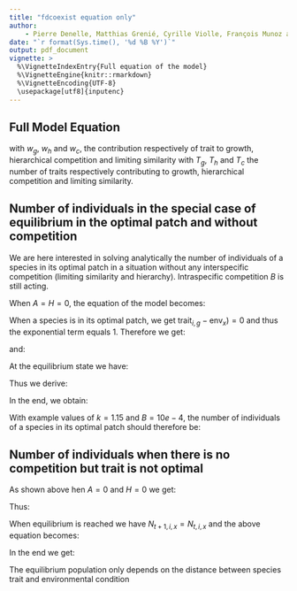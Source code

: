 ```yaml
---
title: "fdcoexist equation only"
author:
    - Pierre Denelle, Matthias Grenié, Cyrille Violle, François Munoz and Caroline M. Tucker
date: "`r format(Sys.time(), '%d %B %Y')`"
output: pdf_document
vignette: >
  %\VignetteIndexEntry{Full equation of the model}
  %\VignetteEngine{knitr::rmarkdown}
  %\VignetteEncoding{UTF-8}
  \usepackage[utf8]{inputenc}
---
```


## Full Model Equation

\begin{equation}
N_{t+1, i, x} = \frac{
    \left[ k \displaystyle
        \sum_{g = 1}^{T_g} w_g \times \exp\left(- \displaystyle\frac{(\text{trait}_{i, g} - \text{env}_x)^2}{2\times \text{width}^2} \right) +
        H \sum_{h = 1}^{T_h} w_h \frac{\text{trait}_{i, h}}{\text{max}(\text{trait}_{i, h})} \right] \times N_{t, i, x}}{
    1 + A \left[ \displaystyle
        \sum_{j = 1, ~j \neq i}^{S} N_{t, j, x}  \left(1 - \sqrt{\sum_{c = 1}^{T_c} w_c \times (\text{trait}_{i, c} - \text{trait}_{j, c})^2} \right) +
        \frac{B}{A} \times N_{t,i,x} \right]
},
\end{equation}

with $w_g$, $w_h$ and $w_c$, the contribution respectively of trait to growth, hierarchical competition and limiting similarity with $T_g$, $T_h$ and $T_c$ the number of traits respectively contributing to growth, hierarchical competition and limiting similarity.

## Number of individuals in the special case of equilibrium in the optimal patch and without competition

We are here interested in solving analytically the number of individuals of a species in its optimal patch in a situation without any interspecific competition (limiting similarity and hierarchy).
Intraspecific competition $B$ is still acting.

When $A = H = 0$, the equation of the model becomes:
\begin{equation}
N_{t+1, i, x} = \frac{R_{i, x} \times N_{t, i, x}}{1+B \times N_{t, i, x}}
\end{equation}

When a species is in its optimal patch, we get $\text{trait}_{i, g} - \text{env}_x) = 0$ and thus the
exponential term equals 1. Therefore we get:

\begin{align}
R_{i, x} &= k \times \exp\left(- \displaystyle\frac{(\text{trait}_{i, g} - \text{env}_x)^2}{2\times \text{width}^2} \right) \\
         &= \exp(0) \\
         &= 1
\end{align}

and:
\begin{equation}
N_{t+1, i, x} = \frac{k \times N_{t, i, x}}{1+B \times N_{t, i, x}}
\end{equation}

At the equilibrium state we have:
\begin{equation}
N_{t+1, i, x} = N_{t, i, x}
\end{equation}

Thus we derive:
\begin{align}
N_{t+1, i, x} &= \frac{k \times N_{t, i, x}}{1+B \times N_{t, i, x}}\\
\Leftrightarrow 1 &= \frac{k}{1 + B \times N_{t, i, x}}\\
\Leftrightarrow k &= 1 + B \times N_{t, i, x}
\end{align}

In the end, we obtain:
\begin{equation}
    \boxed{N_{t, i, x} = \frac{k-1}{B}}
\end{equation}

With example values of $k=1.15$ and $B=10e-4$, the number of individuals of a
species in its optimal patch should therefore be:

\begin{equation}
    \boxed{N_{eq, i, x} = \frac{0.15}{10e-4} = 1500}
\end{equation}

## Number of individuals when there is no competition but trait is not optimal

As shown above hen $A = 0$ and $H = 0$ we get:

\begin{equation}
R_{i, x} = k \times \exp\left(- \displaystyle\frac{(\text{trait}_{i, g} - \text{env}_x)^2}{2\times \text{width}^2} \right)
\end{equation}

Thus:

\begin{equation}
N_{t+1, i, x} = \frac{k \times \exp\left(- \displaystyle\frac{(\text{trait}_{i, g} - \text{env}_x)^2}{2\times \text{width}^2} \right) \times N_{t, i, x}}{1+B \times N_{t, i, x}}
\end{equation}

When equilibrium is reached we have $N_{t+1, i, x} = N_{t, i, x}$ and the above equation becomes:

\begin{align}
N_{t, i, x} &= \frac{k \times \exp\left(- \displaystyle\frac{(\text{trait}_{i, g} - \text{env}_x)^2}{2\times \text{width}^2} \right) \times N_{t, i, x}}{1+B \times N_{t, i, x}}\\
\Leftrightarrow 1 &= \frac{k \times \exp\left(
-\displaystyle\frac{(\text{trait}_{i, g} - \text{env}_x)^2}{2\times \text{width}^2} \right)}{1 + B \times N_{t, i, x}}\\
\Leftrightarrow 1 + B \times N_{t, i, x} &= k \times \exp\left(- \displaystyle\frac{(\text{trait}_{i, g} - \text{env}_x)^2}{2\times \text{width}^2} \right)
\end{align}

In the end we get:

\begin{equation}
N_{t, i, x} = \frac{k \times \exp\left(- \displaystyle\frac{(\text{trait}_{i, g} - \text{env}_x)^2}{2\times \text{width}^2} \right) - 1}{B}
\end{equation}

The equilibrium population only depends on the distance between species trait and environmental condition
